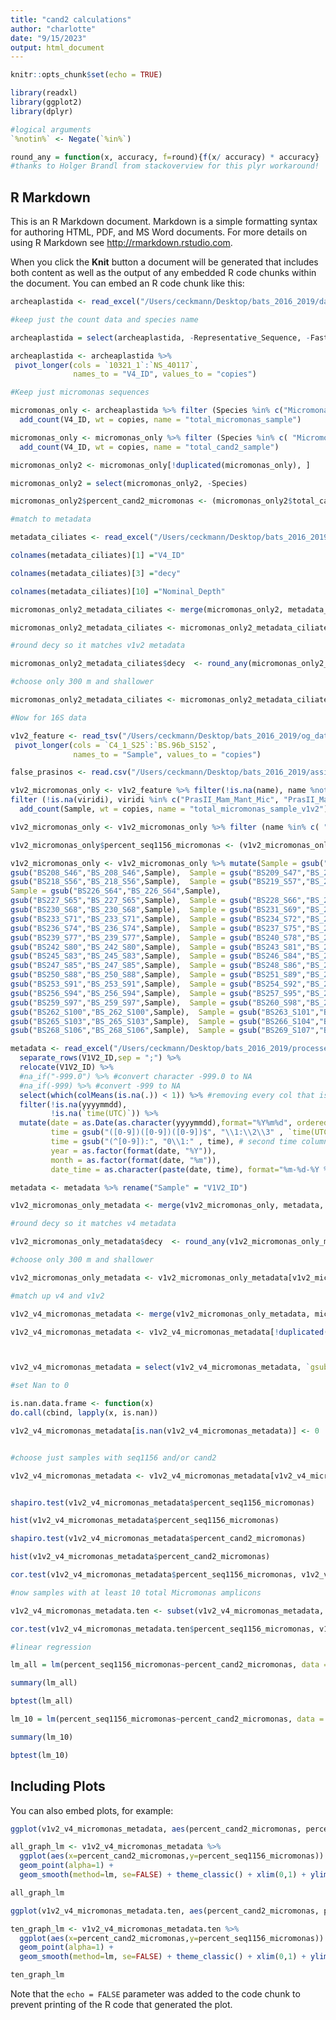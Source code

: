 ```yaml
---
title: "cand2 calculations"
author: "charlotte"
date: "9/15/2023"
output: html_document
---
```


```r
knitr::opts_chunk$set(echo = TRUE)

library(readxl)
library(ggplot2)
library(dplyr)

#logical arguments
`%notin%` <- Negate(`%in%`)

round_any = function(x, accuracy, f=round){f(x/ accuracy) * accuracy}
#thanks to Holger Brandl from stackoverview for this plyr workaround!
```

## R Markdown

This is an R Markdown document. Markdown is a simple formatting syntax for authoring HTML, PDF, and MS Word documents. For more details on using R Markdown see <http://rmarkdown.rstudio.com>.

When you click the **Knit** button a document will be generated that includes both content as well as the output of any embedded R code chunks within the document. You can embed an R code chunk like this:

```r
archeaplastida <- read_excel("/Users/ceckmann/Desktop/bats_2016_2019/data_from_Leo/archeaplastida.xlsx",sheet = 1)

#keep just the count data and species name

archeaplastida = select(archeaplastida, -Representative_Sequence, -Fasta, -total, -Kingdom, -Clade, -Phylum, -Class, -Order, -Family, -Genera) 

archeaplastida <- archeaplastida %>%
 pivot_longer(cols = `10321_1`:`NS_40117`,
              names_to = "V4_ID", values_to = "copies")

#Keep just micromonas sequences

micromonas_only <- archeaplastida %>% filter (Species %in% c("Micromonas_Clade-A.ABC.1-2(100)", "Micromonas_Clade-A.ABC.1-2(81)", "Micromonas_Clade-A.ABC.1-2(82)", "Micromonas_Clade-A.ABC.1-2(84)", "Micromonas_Clade-A.ABC.1-2(85)", "Micromonas_Clade-A.ABC.1-2(86)", "Micromonas_Clade-A.ABC.1-2(87)", "Micromonas_Clade-A.ABC.1-2(88)", "Micromonas_Clade-A.ABC.1-2(89)", "Micromonas_Clade-A.ABC.1-2(90)", "Micromonas_Clade-A.ABC.1-2(91)", "Micromonas_Clade-A.ABC.1-2(93)", "Micromonas_Clade-A.ABC.1-2(94)", "Micromonas_Clade-A.ABC.1-2(96)", "Micromonas_Clade-A.ABC.1-2(97)", "Micromonas_Clade-A.ABC.1-2(98)", "Micromonas_Clade-A.ABC.1-2(99)", "Micromonas_Clade-B_lagoon-and-innerseas(100)", "Micromonas_Clade-B_lagoon-and-innerseas(98)", "Micromonas_Clade-B..4(100)", "Micromonas_Clade-B..4(99)", "Micromonas_Clade-B.E.3(100)", "Micromonas_Clade-B.E.3(91)", "Micromonas_Clade-B.E.3(93)", "Micromonas_Clade-B.E.3(94)", "Micromonas_Clade-B.E.3(95)", "Micromonas_Clade-B.E.3(98)", "Micromonas_Clade-B.E.3(99)", "Micromonas_pusilla-Clade-C.D.5(100)", "Micromonas_unclassified(100)", "Micromonas_unclassified(84)", "Micromonas_unclassified(85)", "Micromonas_unclassified(87)", "Micromonas_unclassified(88)", "Micromonas_unclassified(90)", "Micromonas_unclassified(91)", "Micromonas_unclassified(93)", "Micromonas_unclassified(94)", "Micromonas_unclassified(95)", "Micromonas_unclassified(96)", "Micromonas_unclassified(98)")) %>% 
  add_count(V4_ID, wt = copies, name = "total_micromonas_sample") 

micromonas_only <- micromonas_only %>% filter (Species %in% c( "Micromonas_Clade-B_lagoon-and-innerseas(100)", "Micromonas_Clade-B_lagoon-and-innerseas(98)")) %>% 
  add_count(V4_ID, wt = copies, name = "total_cand2_sample") 

micromonas_only2 <- micromonas_only[!duplicated(micromonas_only), ]

micromonas_only2 = select(micromonas_only2, -Species) 

micromonas_only2$percent_cand2_micromonas <- (micromonas_only2$total_cand2_sample/micromonas_only2$total_micromonas_sample)

#match to metadata

metadata_ciliates <- read_excel("/Users/ceckmann/Desktop/bats_2016_2019/data_from_Leo/metadata_ciliates.xlsx",sheet = 2)

colnames(metadata_ciliates)[1] ="V4_ID"

colnames(metadata_ciliates)[3] ="decy"

colnames(metadata_ciliates)[10] ="Nominal_Depth"

micromonas_only2_metadata_ciliates <- merge(micromonas_only2, metadata_ciliates, by="V4_ID")

micromonas_only2_metadata_ciliates <- micromonas_only2_metadata_ciliates[!duplicated(micromonas_only2_metadata_ciliates$V4_ID), ]

#round decy so it matches v1v2 metadata

micromonas_only2_metadata_ciliates$decy  <- round_any(micromonas_only2_metadata_ciliates$decy, 0.01)

#choose only 300 m and shallower

micromonas_only2_metadata_ciliates <- micromonas_only2_metadata_ciliates[micromonas_only2_metadata_ciliates$Nominal_Depth <= 300,]

#Now for 16S data

v1v2_feature <- read_tsv("/Users/ceckmann/Desktop/bats_2016_2019/og_data_Fabian/feature_table_taxPA.tsv") %>%
 pivot_longer(cols = `C4_1_S25`:`BS.96b_S152`,
              names_to = "Sample", values_to = "copies") 

false_prasinos <- read.csv("/Users/ceckmann/Desktop/bats_2016_2019/assignments/PA_blast_comparisons/false_prasinos.csv")

v1v2_micromonas_only <- v1v2_feature %>% filter(!is.na(name), name %notin% false_prasinos$name)%>%
filter (!is.na(viridi), viridi %in% c("PrasII_Mam_Mant_Mic", "PrasII_Mant_Mic", "PrasII_MicroABC", "PrasII_MicroE2")) %>% 
  add_count(Sample, wt = copies, name = "total_micromonas_sample_v1v2")

v1v2_micromonas_only <- v1v2_micromonas_only %>% filter (name %in% c( "seq1156")) %>%  add_count(Sample, wt = copies, name = "total_seq1156_sample") 

v1v2_micromonas_only$percent_seq1156_micromonas <- (v1v2_micromonas_only$total_seq1156_sample/v1v2_micromonas_only$total_micromonas_sample_v1v2)

v1v2_micromonas_only <- v1v2_micromonas_only %>% mutate(Sample = gsub("X1","1",Sample), Sample = gsub("\\.","_",Sample), Sample = gsub("BS183_S21","BS_183_S21",Sample), Sample = gsub("BS184_S22","BS_184_S22",Sample), Sample = gsub("BS185_S23","BS_185_S23",Sample),  Sample = gsub("BS186_S24","BS_186_S24",Sample),  Sample = gsub("BS187_S25","BS_187_S25",Sample),  Sample = gsub("BS188_S26","BS_188_S26",Sample),  Sample = gsub("BS189_S27","BS_189_S27",Sample),  Sample = gsub("BS190_S28","BS_190_S28",Sample),  Sample = gsub("BS191_S29","BS_191_S29",Sample),  Sample = gsub("BS192_S30","BS_192_S30",Sample),  Sample = gsub("BS193_S31","BS_193_S31",Sample),  Sample = gsub("BS194_S32","BS_194_S32",Sample),  Sample = gsub("BS195_S33","BS_195_S33",Sample),  Sample = gsub("BS196_S34","BS_196_S34",Sample),  Sample = gsub("BS197_S35","BS_197_S35",Sample), Sample = gsub("BS198_S36","BS_198_S36",Sample),  Sample = gsub("BS199_S37","BS_199_S37",Sample), Sample = gsub("BS200_S38","BS_200_S38",Sample), Sample = gsub("BS201_S39","BS_201_S39",Sample),  Sample = gsub("BS202_S40","BS_202_S40",Sample),  Sample = gsub("BS203_S41","BS_203_S41",Sample), Sample = gsub("BS204_S42","BS_204_S42",Sample),  Sample = gsub("BS205_S43","BS_205_S43",Sample),  Sample = gsub("BS206_S44","BS_206_S44",Sample),  Sample = gsub("BS207_S45","BS_207_S45",Sample), Sample =
gsub("BS208_S46","BS_208_S46",Sample),  Sample = gsub("BS209_S47","BS_209_S47",Sample), Sample =            gsub("BS210_S48","BS_210_S48",Sample),  Sample = gsub("BS211_S49","BS_211_S49",Sample), Sample =            gsub("BS212_S50","BS_212_S50",Sample),  Sample = gsub("BS213_S51","BS_213_S51",Sample), Sample =            gsub("BS214_S52","BS_214_S52",Sample),  Sample = gsub("BS215_S53","BS_215_S53",Sample), Sample =            gsub("BS216_S54","BS_216_S54",Sample),  Sample = gsub("BS217_S55","BS_217_S55",Sample), Sample =   
gsub("BS218_S56","BS_218_S56",Sample),  Sample = gsub("BS219_S57","BS_219_S57",Sample), Sample =            gsub("BS220_S58","BS_220_S58",Sample),  Sample = gsub("BS221_S59","BS_221_S59",Sample), Sample =            gsub("BS222_S60","BS_222_S60",Sample),  Sample = gsub("BS223_S61","BS_223_S61",Sample), Sample =            gsub("BS224_S62","BS_224_S62",Sample),  Sample = gsub("BS225_S63","BS_225_S63",Sample), 
Sample = gsub("BS226_S64","BS_226_S64",Sample),
gsub("BS227_S65","BS_227_S65",Sample),  Sample = gsub("BS228_S66","BS_228_S66",Sample),  Sample = gsub("BS229_S67","BS_229_S67",Sample),  Sample =
gsub("BS230_S68","BS_230_S68",Sample),  Sample = gsub("BS231_S69","BS_231_S69",Sample),  Sample = gsub("BS232_S70","BS_232_S70",Sample),  Sample =
gsub("BS233_S71","BS_233_S71",Sample),  Sample = gsub("BS234_S72","BS_234_S72",Sample),  Sample = gsub("BS235_S73","BS_235_S73",Sample),  Sample =
gsub("BS236_S74","BS_236_S74",Sample),  Sample = gsub("BS237_S75","BS_237_S75",Sample),  Sample = gsub("BS238_S76","BS_238_S76",Sample),  Sample =
gsub("BS239_S77","BS_239_S77",Sample),  Sample = gsub("BS240_S78","BS_240_S78",Sample),  Sample = gsub("BS241_S79","BS_241_S79",Sample),  Sample = 
gsub("BS242_S80","BS_242_S80",Sample),  Sample = gsub("BS243_S81","BS_243_S81",Sample),  Sample = gsub("BS244_S82","BS_244_S82",Sample),  Sample =   
gsub("BS245_S83","BS_245_S83",Sample),  Sample = gsub("BS246_S84","BS_246_S84",Sample),
gsub("BS247_S85","BS_247_S85",Sample),  Sample = gsub("BS248_S86","BS_248_S86",Sample),  Sample = gsub("BS249_S87","BS_249_S87",Sample), Sample =
gsub("BS250_S88","BS_250_S88",Sample),  Sample = gsub("BS251_S89","BS_251_S89",Sample),  Sample = gsub("BS252_S90","BS_252_S90",Sample), Sample =
gsub("BS253_S91","BS_253_S91",Sample),  Sample = gsub("BS254_S92","BS_254_S92",Sample),  Sample = gsub("BS255_S93","BS_255_S93",Sample), Sample =
gsub("BS256_S94","BS_256_S94",Sample),  Sample = gsub("BS257_S95","BS_257_S95",Sample),  Sample = gsub("BS258_S96","BS_258_S96",Sample), Sample =
gsub("BS259_S97","BS_259_S97",Sample),  Sample = gsub("BS260_S98","BS_260_S98",Sample),  Sample = gsub("BS261_S99","BS_261_S99",Sample), Sample =
gsub("BS262_S100","BS_262_S100",Sample),  Sample = gsub("BS263_S101","BS_263_S101",Sample),  Sample = gsub("BS264_S102","BS_264_S102",Sample), Sample =
gsub("BS265_S103","BS_265_S103",Sample),  Sample = gsub("BS266_S104","BS_266_S104",Sample),  Sample = gsub("BS267_S105","BS_267_S105",Sample), Sample =
gsub("BS268_S106","BS_268_S106",Sample),  Sample = gsub("BS269_S107","BS_269_S107",Sample),  Sample = gsub("BS270_S108","BS_270_S108",Sample))

metadata <- read_excel("/Users/ceckmann/Desktop/bats_2016_2019/processed_data/data_fig6/BATS_BS_COMBINED_MASTER_2021.12.17.xlsx",sheet = 6) %>%
  separate_rows(V1V2_ID,sep = ";") %>%
  relocate(V1V2_ID) %>%
  #na_if("-999.0") %>% #convert character -999.0 to NA
  #na_if(-999) %>% #convert -999 to NA
  select(which(colMeans(is.na(.)) < 1)) %>% #removing every col that is all NA
  filter(!is.na(yyyymmdd),
         !is.na(`time(UTC)`)) %>%
  mutate(date = as.Date(as.character(yyyymmdd),format="%Y%m%d", ordered = T),
         time = gsub("([0-9])([0-9])([0-9])$", "\\1:\\2\\3" , `time(UTC)`), # first time column transformation
         time = gsub("(^[0-9]):", "0\\1:" , time), # second time column transformation
         year = as.factor(format(date, "%Y")),
         month = as.factor(format(date, "%m")),
         date_time = as.character(paste(date, time), format="%m-%d-%Y %H:%M")) # as.character essential, doesn't work 

metadata <- metadata %>% rename("Sample" = "V1V2_ID")

v1v2_micromonas_only_metadata <- merge(v1v2_micromonas_only, metadata, by="Sample")

#round decy so it matches v4 metadata

v1v2_micromonas_only_metadata$decy  <- round_any(v1v2_micromonas_only_metadata$decy, 0.01)

#choose only 300 m and shallower

v1v2_micromonas_only_metadata <- v1v2_micromonas_only_metadata[v1v2_micromonas_only_metadata$Nominal_Depth <= 300,]

#match up v4 and v1v2

v1v2_v4_micromonas_metadata <- merge(v1v2_micromonas_only_metadata, micromonas_only2_metadata_ciliates, by=c("decy", "Nominal_Depth"))

v1v2_v4_micromonas_metadata <- v1v2_v4_micromonas_metadata[!duplicated(v1v2_v4_micromonas_metadata$`gsub("BS227_S65", "BS_227_S65", Sample)`), ]



v1v2_v4_micromonas_metadata = select(v1v2_v4_micromonas_metadata, `gsub("BS227_S65", "BS_227_S65", Sample)`, total_micromonas_sample_v1v2, total_seq1156_sample, percent_seq1156_micromonas, V4_18s_ID, V4_ID, total_micromonas_sample, total_cand2_sample, percent_cand2_micromonas) 

#set Nan to 0

is.nan.data.frame <- function(x)
do.call(cbind, lapply(x, is.nan))

v1v2_v4_micromonas_metadata[is.nan(v1v2_v4_micromonas_metadata)] <- 0


#choose just samples with seq1156 and/or cand2

v1v2_v4_micromonas_metadata <- v1v2_v4_micromonas_metadata[v1v2_v4_micromonas_metadata$total_seq1156_sample != 0 | v1v2_v4_micromonas_metadata$total_cand2_sample !=0,]


shapiro.test(v1v2_v4_micromonas_metadata$percent_seq1156_micromonas)

hist(v1v2_v4_micromonas_metadata$percent_seq1156_micromonas)

shapiro.test(v1v2_v4_micromonas_metadata$percent_cand2_micromonas)

hist(v1v2_v4_micromonas_metadata$percent_cand2_micromonas)

cor.test(v1v2_v4_micromonas_metadata$percent_seq1156_micromonas, v1v2_v4_micromonas_metadata$percent_cand2_micromonas, method="spearman", exact = FALSE)

#now samples with at least 10 total Micromonas amplicons

v1v2_v4_micromonas_metadata.ten <- subset(v1v2_v4_micromonas_metadata, total_micromonas_sample >= 10 & total_micromonas_sample_v1v2 >= 10)

cor.test(v1v2_v4_micromonas_metadata.ten$percent_seq1156_micromonas, v1v2_v4_micromonas_metadata.ten$percent_cand2_micromonas, method="spearman", exact = FALSE)

#linear regression

lm_all = lm(percent_seq1156_micromonas~percent_cand2_micromonas, data = v1v2_v4_micromonas_metadata)

summary(lm_all)

bptest(lm_all)

lm_10 = lm(percent_seq1156_micromonas~percent_cand2_micromonas, data = v1v2_v4_micromonas_metadata.ten)

summary(lm_10)

bptest(lm_10)
```

## Including Plots

You can also embed plots, for example:

```r
ggplot(v1v2_v4_micromonas_metadata, aes(percent_cand2_micromonas, percent_seq1156_micromonas)) +geom_point(size=2, shape=23) + theme_classic()

all_graph_lm <- v1v2_v4_micromonas_metadata %>%
  ggplot(aes(x=percent_cand2_micromonas,y=percent_seq1156_micromonas)) +
  geom_point(alpha=1) +
  geom_smooth(method=lm, se=FALSE) + theme_classic() + xlim(0,1) + ylim(0,1)

all_graph_lm

ggplot(v1v2_v4_micromonas_metadata.ten, aes(percent_cand2_micromonas, percent_seq1156_micromonas)) +geom_point(size=2, shape=23) + xlim(0,1) + ylim(0,1) + theme_classic()

ten_graph_lm <- v1v2_v4_micromonas_metadata.ten %>%
  ggplot(aes(x=percent_cand2_micromonas,y=percent_seq1156_micromonas)) +
  geom_point(alpha=1) +
  geom_smooth(method=lm, se=FALSE) + theme_classic() + xlim(0,1) + ylim(0,1)

ten_graph_lm
```

Note that the `echo = FALSE` parameter was added to the code chunk to prevent printing of the R code that generated the plot.

